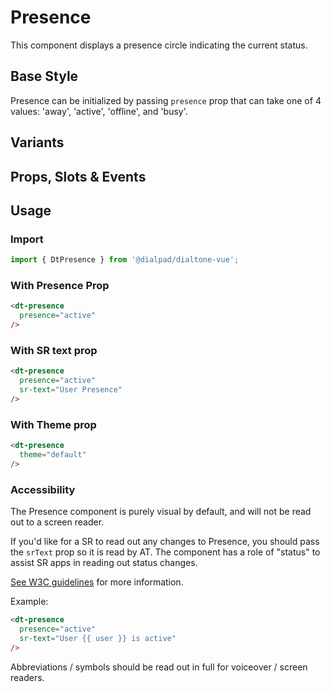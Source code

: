 
# Presence

<Subtitle>
    This component displays a presence circle indicating the current status.
</Subtitle>

## Base Style

Presence can be initialized by passing `presence` prop that can take one of 4 values: 'away', 'active', 'offline', and 'busy'.

<Canvas>
  <Story id="components-presence--default" />
</Canvas>

## Variants

<Canvas>
  <Story id="components-presence--variants" />
</Canvas>

## Props, Slots & Events

<ArgsTable story={PRIMARY_STORY} />

## Usage

### Import

```jsx
import { DtPresence } from '@dialpad/dialtone-vue';
```

### With Presence Prop

```html
<dt-presence
  presence="active"
/>
```

### With SR text prop

```html
<dt-presence
  presence="active"
  sr-text="User Presence"
/>
```

### With Theme prop

```html
<dt-presence
  theme="default"
/>
```

### Accessibility

The Presence component is purely visual by default, and will not be read out to a screen reader.

If you'd like for a SR to read out any changes to Presence, you should pass the `srText` prop so it is
read by AT. The component has a role of "status" to assist SR apps in reading out status changes.

[See W3C guidelines](https://www.w3.org/WAI/WCAG22/Techniques/aria/ARIA22)
for more information.

Example:

```html
<dt-presence
  presence="active"
  sr-text="User {{ user }} is active"
/>
```

Abbreviations / symbols should be read out in full for voiceover / screen readers.
